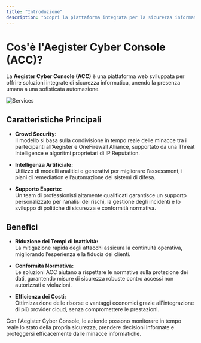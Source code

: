 ```yaml
---
title: "Introduzione"
description: "Scopri la piattaforma integrata per la sicurezza informatica offerta da Aegister."
---
```


# Cos'è l'Aegister Cyber Console (ACC)?

La **Aegister Cyber Console (ACC)** è una piattaforma web sviluppata per offrire soluzioni integrate di sicurezza informatica, unendo la presenza umana a una sofisticata automazione.

![Services](/images/acc.png)

## Caratteristiche Principali

- **Crowd Security:**  
  Il modello si basa sulla condivisione in tempo reale delle minacce tra i partecipanti all’Aegister e OneFirewall Alliance, supportato da una Threat Intelligence e algoritmi proprietari di IP Reputation.

- **Intelligenza Artificiale:**  
  Utilizzo di modelli analitici e generativi per migliorare l’assessment, i piani di remediation e l’automazione dei sistemi di difesa.

- **Supporto Esperto:**  
  Un team di professionisti altamente qualificati garantisce un supporto personalizzato per l’analisi dei rischi, la gestione degli incidenti e lo sviluppo di politiche di sicurezza e conformità normativa.

## Benefici

- **Riduzione dei Tempi di Inattività:**  
  La mitigazione rapida degli attacchi assicura la continuità operativa, migliorando l’esperienza e la fiducia dei clienti.

- **Conformità Normativa:**  
  Le soluzioni ACC aiutano a rispettare le normative sulla protezione dei dati, garantendo misure di sicurezza robuste contro accessi non autorizzati e violazioni.

- **Efficienza dei Costi:**  
  Ottimizzazione delle risorse e vantaggi economici grazie all'integrazione di più provider cloud, senza compromettere le prestazioni.

Con l'Aegister Cyber Console, le aziende possono monitorare in tempo reale lo stato della propria sicurezza, prendere decisioni informate e proteggersi efficacemente dalle minacce informatiche.